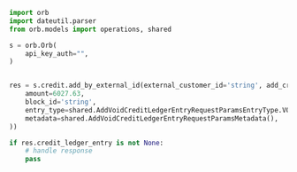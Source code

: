 ```python AddByExternalId.py
import orb
import dateutil.parser
from orb.models import operations, shared

s = orb.Orb(
    api_key_auth="",
)


res = s.credit.add_by_external_id(external_customer_id='string', add_credit_ledger_entry_request_params=shared.AddVoidCreditLedgerEntryRequestParams(
    amount=6027.63,
    block_id='string',
    entry_type=shared.AddVoidCreditLedgerEntryRequestParamsEntryType.VOID,
    metadata=shared.AddVoidCreditLedgerEntryRequestParamsMetadata(),
))

if res.credit_ledger_entry is not None:
    # handle response
    pass
```
